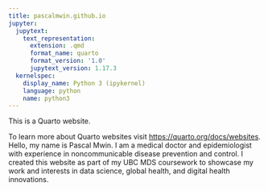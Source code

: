 ```yaml
---
title: pascalmwin.github.io
jupyter:
  jupytext:
    text_representation:
      extension: .qmd
      format_name: quarto
      format_version: '1.0'
      jupytext_version: 1.17.3
  kernelspec:
    display_name: Python 3 (ipykernel)
    language: python
    name: python3
---
```


This is a Quarto website.

To learn more about Quarto websites visit <https://quarto.org/docs/websites>.
Hello, my name is Pascal Mwin. I am a medical doctor and epidemiologist with experience in 
noncommunicable disease prevention and control. I created this website as part of my UBC MDS 
coursework to showcase my work and interests in data science, global health, and digital health innovations.

